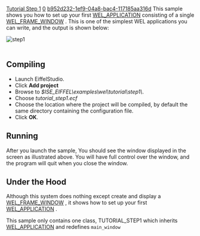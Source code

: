 [[Property:title|Tutorial Step 1]]
[[Property:weight|0]]
[[Property:uuid|b952d232-1ef9-04a8-bac4-117185aa316d]]
This sample shows you how to set up your first [[ref:/libraries/wel/reference/wel_application_chart|WEL_APPLICATION]]  consisting of a single [[ref:/libraries/wel/reference/wel_frame_window_chart|WEL_FRAME_WINDOW]] . This is one of the simplest WEL applications you can write, and the output is shown below: 
 [[Image:step1|step1]]  <br/>
<br/>

==Compiling==

* Launch EiffelStudio. 
* Click '''Add project'''
* Browse to ''$ISE_EIFFEL\examples\wel\tutorial\step1\''. 
* Choose ''tutorial_step1.ecf''
* Choose the location where the project will be compiled, by default the same directory containing the configuration file. 
* Click '''OK'''. 


==Running==

After you launch the sample, You should see the window displayed in the screen as illustrated above. You will have full control over the window, and the program will quit when you close the window. 

{{note|The size and shape of the window may be different on your machine. }}

==Under the Hood==

Although this system does nothing except create and display a [[ref:/libraries/wel/reference/wel_frame_window_chart|WEL_FRAME_WINDOW]] , it shows how to set up your first [[ref:/libraries/wel/reference/wel_application_chart|WEL_APPLICATION]] . 

This sample only contains one class, TUTORIAL_STEP1 which inherits [[ref:/libraries/wel/reference/wel_application_chart|WEL_APPLICATION]]  and redefines <code>main_window</code> 

{{seealso| '''See Also''' <br/>
[[Inheriting WEL_APPLICATION|Inheriting WEL application]]  <br/>
[[Redefining main_window|Redefining main_window]]  }}





